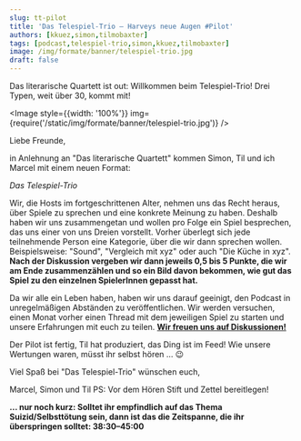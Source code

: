 ```yaml
---
slug: tt-pilot
title: 'Das Telespiel-Trio – Harveys neue Augen #Pilot'
authors: [kkuez,simon,tilmobaxter]
tags: [podcast,telespiel-trio,simon,kkuez,tilmobaxter]
image: /img/formate/banner/telespiel-trio.jpg
draft: false
---
```



Das literarische Quartett ist out: Willkommen beim Telespiel-Trio!
Drei Typen, weit über 30, kommt  mit!

<Image style={{width: '100%'}} img={require('/static/img/formate/banner/telespiel-trio.jpg')} />

<!--truncate-->

Liebe Freunde,

in Anlehnung an "Das literarische Quartett" kommen Simon, Til und ich Marcel mit einem neuen Format:

*Das Telespiel-Trio*

Wir, die Hosts im fortgeschrittenen Alter, nehmen uns das Recht heraus, über Spiele zu sprechen und eine konkrete Meinung zu haben. Deshalb haben wir uns zusammengetan und wollen pro Folge ein Spiel besprechen, das uns einer von uns Dreien vorstellt.
Vorher überlegt sich jede teilnehmende Person eine Kategorie, über die wir dann sprechen wollen. Beispielsweise: "Sound", "Vergleich mit xyz" oder auch "Die Küche in xyz". **Nach der Diskussion vergeben wir dann jeweils 0,5 bis 5 Punkte, die wir am Ende zusammenzählen und so ein Bild davon bekommen, wie gut das Spiel zu den einzelnen SpielerInnen gepasst hat.**

Da wir alle ein Leben haben, haben wir uns darauf geeinigt, den Podcast in unregelmäßigen Abständen zu veröffentlichen. Wir werden versuchen, einen Monat vorher einen Thread mit dem jeweiligen Spiel zu starten und unsere Erfahrungen mit euch zu teilen. **[Wir freuen uns auf Diskussionen!](https://community.wasted.de/t/das-telespiel-trio-harveys-neue-augen-pilot/2657)**

Der Pilot ist fertig, Til hat produziert, das Ding ist im Feed!
Wie unsere Wertungen waren, müsst ihr selbst hören … 😉

Viel Spaß bei "Das Telespiel-Trio" wünschen euch,

Marcel, Simon und Til
PS: Vor dem Hören Stift und Zettel bereitlegen!

**… nur noch kurz: Solltet ihr empfindlich auf das Thema Suizid/Selbsttötung sein, dann ist das die Zeitspanne, die ihr überspringen solltet: 38:30–45:00**

<ReactPlayer
    width="100%"
    height="50px"
    controls
    url='https://m10z.picnotes.de/DasTelespielTrio/TelespielTrio_pilot.mp3'
/>
